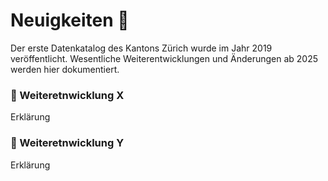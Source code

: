 # Neuigkeiten 🚀

Der erste Datenkatalog des Kantons Zürich wurde im Jahr 2019 veröffentlicht. Wesentliche Weiterentwicklungen und Änderungen ab 2025 werden hier dokumentiert.

::: {.callout-note}
### 📝 Weiteretnwicklung X
Erklärung
:::

::: {.callout-note}
### 📝 Weiteretnwicklung Y
Erklärung
:::

